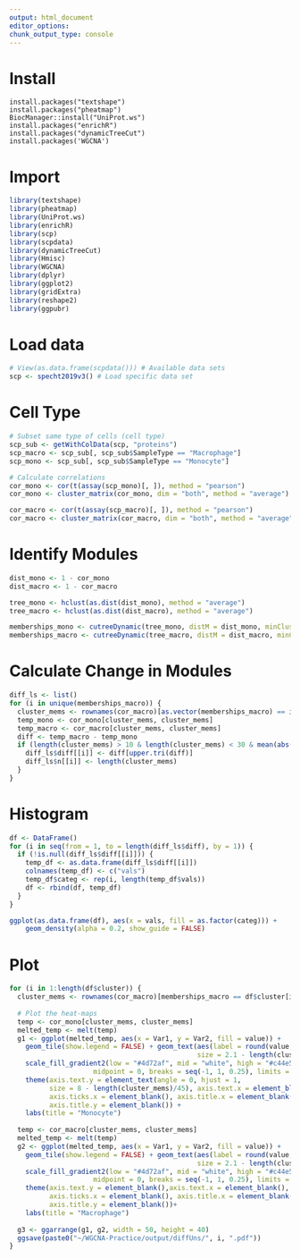 ```yaml
---
output: html_document
editor_options: 
chunk_output_type: console
---
```


# Install

```r.
install.packages("textshape")
install.packages("pheatmap")
BiocManager::install("UniProt.ws")
install.packages("enrichR")
install.packages("dynamicTreeCut")
install.packages('WGCNA')
```

# Import

```r
library(textshape)
library(pheatmap)
library(UniProt.ws)
library(enrichR)
library(scp)
library(scpdata)
library(dynamicTreeCut)
library(Hmisc)
library(WGCNA)
library(dplyr)
library(ggplot2)
library(gridExtra)
library(reshape2)
library(ggpubr)
```

# Load data

```r
# View(as.data.frame(scpdata())) # Available data sets
scp <- specht2019v3() # Load specific data set
```

# Cell Type

```r
# Subset same type of cells (cell type)
scp_sub <- getWithColData(scp, "proteins")
scp_macro <- scp_sub[, scp_sub$SampleType == "Macrophage"]
scp_mono <- scp_sub[, scp_sub$SampleType == "Monocyte"]

# Calculate correlations
cor_mono <- cor(t(assay(scp_mono)[, ]), method = "pearson")
cor_mono <- cluster_matrix(cor_mono, dim = "both", method = "average")

cor_macro <- cor(t(assay(scp_macro)[, ]), method = "pearson")
cor_macro <- cluster_matrix(cor_macro, dim = "both", method = "average")
```

# Identify Modules

```r
dist_mono <- 1 - cor_mono
dist_macro <- 1 - cor_macro

tree_mono <- hclust(as.dist(dist_mono), method = "average")
tree_macro <- hclust(as.dist(dist_macro), method = "average")

memberships_mono <- cutreeDynamic(tree_mono, distM = dist_mono, minClusterSize = 0)
memberships_macro <- cutreeDynamic(tree_macro, distM = dist_macro, minClusterSize = 0)
```

# Calculate Change in Modules

```r
diff_ls <- list()
for (i in unique(memberships_macro)) {
  cluster_mems <- rownames(cor_macro)[as.vector(memberships_macro) == i]
  temp_mono <- cor_mono[cluster_mems, cluster_mems]
  temp_macro <- cor_macro[cluster_mems, cluster_mems]
  diff <- temp_macro - temp_mono
  if (length(cluster_mems) > 10 & length(cluster_mems) < 30 & mean(abs(diff)) > 0 ) {
    diff_ls$diff[[i]] <- diff[upper.tri(diff)]
    diff_ls$n[[i]] <- length(cluster_mems)
  }
}
```

# Histogram

```r
df <- DataFrame()
for (i in seq(from = 1, to = length(diff_ls$diff), by = 1)) {
  if (!is.null(diff_ls$diff[[i]])) {
    temp_df <- as.data.frame(diff_ls$diff[[i]])
    colnames(temp_df) <- c("vals")
    temp_df$categ <- rep(i, length(temp_df$vals))
    df <- rbind(df, temp_df)
  }
}

ggplot(as.data.frame(df), aes(x = vals, fill = as.factor(categ))) +
    geom_density(alpha = 0.2, show_guide = FALSE)
```

# Plot

```r
for (i in 1:length(df$cluster)) {
  cluster_mems <- rownames(cor_macro)[memberships_macro == df$cluster[i]]
  
  # Plot the heat-maps
  temp <- cor_mono[cluster_mems, cluster_mems]
  melted_temp <- melt(temp)
  g1 <- ggplot(melted_temp, aes(x = Var1, y = Var2, fill = value)) + 
    geom_tile(show.legend = FALSE) + geom_text(aes(label = round(value, 2)),
                                               size = 2.1 - length(cluster_mems)/45) +
    scale_fill_gradient2(low = "#4d72af", mid = "white", high = "#c44e53",
                     midpoint = 0, breaks = seq(-1, 1, 0.25), limits = c(-1, 1)) + 
    theme(axis.text.y = element_text(angle = 0, hjust = 1, 
          size = 8 - length(cluster_mems)/45), axis.text.x = element_blank(),
          axis.ticks.x = element_blank(), axis.title.x = element_blank(), 
          axis.title.y = element_blank()) +
    labs(title = "Monocyte")
  
  temp <- cor_macro[cluster_mems, cluster_mems]
  melted_temp <- melt(temp)
  g2 <- ggplot(melted_temp, aes(x = Var1, y = Var2, fill = value)) + 
    geom_tile(show.legend = FALSE) + geom_text(aes(label = round(value, 2)),
                                               size = 2.1 - length(cluster_mems)/45) +
    scale_fill_gradient2(low = "#4d72af", mid = "white", high = "#c44e53",
                     midpoint = 0, breaks = seq(-1, 1, 0.25), limits = c(-1, 1)) + 
    theme(axis.text.y = element_blank(),axis.text.x = element_blank(), 
          axis.ticks.x = element_blank(), axis.title.x = element_blank(), 
          axis.title.y = element_blank())+
    labs(title = "Macrophage")
  
  g3 <- ggarrange(g1, g2, width = 50, height = 40)
  ggsave(paste0("~/WGCNA-Practice/output/diffUns/", i, ".pdf"))
}
```
